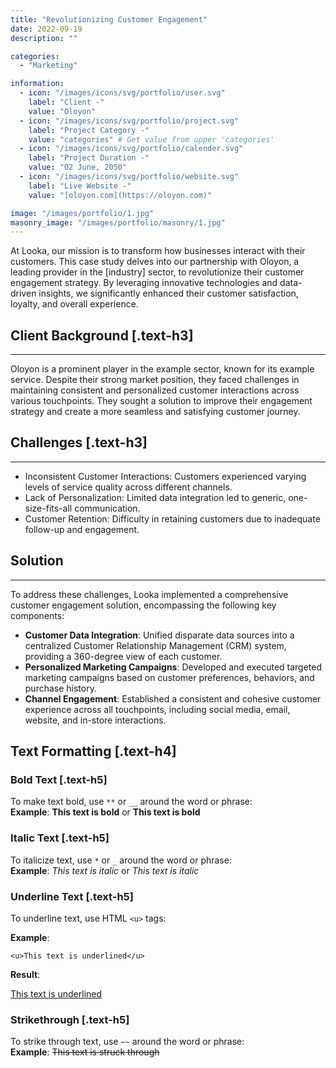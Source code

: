 ```yaml
---
title: "Revolutionizing Customer Engagement"
date: 2022-09-19
description: ""

categories:
  - "Marketing"

information:
  - icon: "/images/icons/svg/portfolio/user.svg"
    label: "Client -"
    value: "Oloyon"
  - icon: "/images/icons/svg/portfolio/project.svg"
    label: "Project Category -"
    value: "categories" # Get value from upper 'categories'
  - icon: "/images/icons/svg/portfolio/calender.svg"
    label: "Project Duration -"
    value: "02 June, 2050"
  - icon: "/images/icons/svg/portfolio/website.svg"
    label: "Live Website -"
    value: "[oloyon.com](https://oloyon.com)"

image: "/images/portfolio/1.jpg"
masonry_image: "/images/portfolio/masonry/1.jpg"
---
```


At Looka, our mission is to transform how businesses interact with their customers. This case study delves into our partnership with Oloyon, a leading provider in the [industry] sector, to revolutionize their customer engagement strategy. By leveraging innovative technologies and data-driven insights, we significantly enhanced their customer satisfaction, loyalty, and overall experience.

## Client Background [.text-h3]

---

Oloyon is a prominent player in the example sector, known for its example service. Despite their strong market position, they faced challenges in maintaining consistent and personalized customer interactions across various touchpoints. They sought a solution to improve their engagement strategy and create a more seamless and satisfying customer journey.

## Challenges [.text-h3]

---

- Inconsistent Customer Interactions: Customers experienced varying levels of service quality across different channels.
- Lack of Personalization: Limited data integration led to generic, one-size-fits-all communication.
- Customer Retention: Difficulty in retaining customers due to inadequate follow-up and engagement.

## Solution

---

To address these challenges, Looka implemented a comprehensive customer engagement solution, encompassing the following key components:

- **Customer Data Integration**: Unified disparate data sources into a centralized Customer Relationship Management (CRM) system, providing a 360-degree view of each customer.
- **Personalized Marketing Campaigns**: Developed and executed targeted marketing campaigns based on customer preferences, behaviors, and purchase history.
- **Channel Engagement**: Established a consistent and cohesive customer experience across all touchpoints, including social media, email, website, and in-store interactions.

## Text Formatting [.text-h4]

### Bold Text [.text-h5]

To make text bold, use `**` or `__` around the word or phrase:  
**Example**: **This text is bold** or **This text is bold**

### Italic Text [.text-h5]

To italicize text, use `*` or `_` around the word or phrase:  
**Example**: _This text is italic_ or _This text is italic_

### Underline Text [.text-h5]

To underline text, use HTML `<u>` tags:

**Example**:

`<u>This text is underlined</u>`

**Result**:

<u>This text is underlined</u>

### Strikethrough [.text-h5]

To strike through text, use `~~` around the word or phrase:  
**Example**: ~~This text is struck through~~
